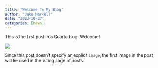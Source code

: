 ```yaml
---
title: "Welcome To My Blog"
author: "Jake Marcell"
date: "2023-10-27"
categories: [news]
---
```


This is the first post in a Quarto blog. Welcome!

![](thumbnail.jpg)

Since this post doesn't specify an explicit `image`, the first image in the post will be used in the listing page of posts.
